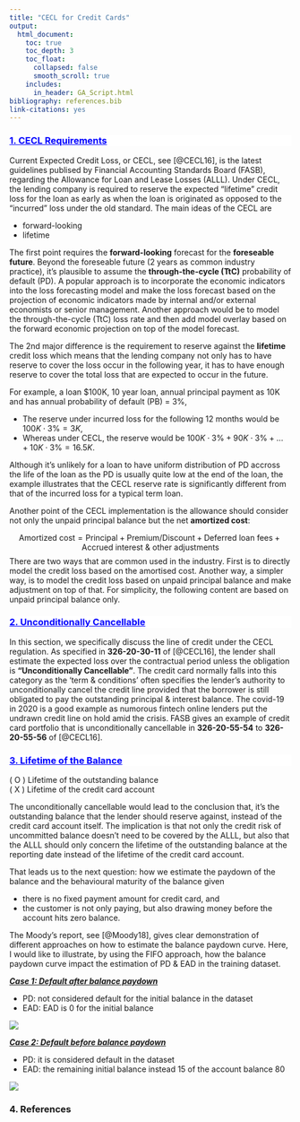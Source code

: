 ```yaml
---
title: "CECL for Credit Cards"
output:
  html_document:
    toc: true
    toc_depth: 3
    toc_float:
      collapsed: false
      smooth_scroll: true
    includes:
      in_header: GA_Script.html
bibliography: references.bib
link-citations: yes
---
```


<div style="background-color:white;color:blue;matrixOperation:20px;">
<ins>
### 1. CECL Requirements
</ins>
</div>

Current Expected Credit Loss, or CECL, see [@CECL16], is the latest guidelines publised by Financial Accounting Standards Board (FASB), regarding the Allowance for Loan and Lease Losses (ALLL). Under CECL, the lending company is required to reserve the expected "lifetime" credit loss for the loan as early as when the loan is originated as opposed to the "incurred" loss under the old standard. The main ideas of the CECL are 

* forward-looking
* lifetime

The first point requires the **forward-looking** forecast for the **foreseable future**. Beyond the foreseable future (2 years as common industry practice), it's plausible to assume the **through-the-cycle (TtC)** probability of default (PD). A popular approach is to incorporate the economic indicators into the loss forecasting model and make the loss forecast based on the projection of economic indicators made by internal and/or external economists or senior management. Another approach would be to model the through-the-cycle (TtC) loss rate and then add model overlay based on the forward economic projection on top of the model forecast.

The 2nd major difference is the requirement to reserve against the **lifetime** credit loss which means that the lending company not only has to have reserve to cover the loss occur in the following year, it has to have enough reserve to cover the total loss that are expected to occur in the future. 

For example, a loan $100K, 10 year loan, annual principal payment as 10K and has annual probability of default (PB) = 3%, 

* The reserve under incurred loss for the following 12 months would be $100K \cdot 3\% = 3K$, 
* Whereas under CECL, the reserve would be $100K \cdot 3\%  + 90K \cdot 3\% + ...+ 10K \cdot 3\% = 16.5K$. 

Although it's unlikely for a loan to have uniform distribution of PD accross the life of the loan as the PD is usually quite low at the end of the loan, the example illustrates that the CECL reserve rate is significantly different from that of the incurred loss for a typical term loan.

Another point of the CECL implementation is the allowance should consider not only the unpaid principal balance but the net **amortized cost**:

$$\text{Amortized cost} = \text{Principal} + \text{Premium/Discount}+\text{Deferred loan fees} + \text{Accrued interest & other adjustments}$$
There are two ways that are common used in the industry. First is to directly model the credit loss based on the amortised cost. Another way, a simpler way, is to model the credit loss based on unpaid principal balance and make adjustment on top of that. For simplicity, the following content are based on unpaid principal balance only.



<div style="background-color:white;color:blue;matrixOperation:20px;">
<ins>
### 2. Unconditionally Cancellable
</ins>
</div>

In this section, we specifically discuss the line of credit under the CECL regulation. As specified in **326-20-30-11** of [@CECL16], the lender shall estimate the expected loss over the contractual period unless the obligation is **"Unconditionally Cancellable"**. The credit card normally falls into this category as the 'term & conditions' often specifies the lender's authority to unconditionally cancel the credit line provided that the borrower is still obligated to pay the outstanding principal & interest balance. The covid-19 in 2020 is a good example as numorous fintech online lenders put the undrawn credit line on hold amid the crisis. FASB gives an example of credit card portfolio that is unconditionally cancellable in **326-20-55-54** to **326-20-55-56** of [@CECL16].


<div style="background-color:white;color:blue;matrixOperation:20px;">
<ins>
### 3. Lifetime of the Balance
</ins>
</div>

( O ) Lifetime of the outstanding balance  
( X ) Lifetime of the credit card account

The unconditionally cancellable would lead to the conclusion that, it's the outstanding balance that the lender should reserve against, instead of the credit card account itself. The implication is that not only the credit risk of uncommitted balance doesn't need to be covered by the ALLL, but also that the ALLL should only concern the lifetime of the outstanding balance at the reporting date instead of the lifetime of the credit card account.

That leads us to the next question: how we estimate the paydown of the balance and the behavioural maturity of the balance given 

* there is no fixed payment amount for credit card, and
* the customer is not only paying, but also drawing money before the account hits zero balance.

The Moody's report, see [@Moody18], gives clear demonstration of different approaches on how to estimate the balance paydown curve. Here, I would like to illustrate, by using the FIFO approach, how the balance paydown curve impact the estimation of PD & EAD in the training dataset.

<span style="text-decoration:underline">***Case 1: Default after balance paydown***</span>

* PD: not considered default for the initial balance in the dataset
* EAD: EAD is 0 for the initial balance

<img src="paydown1.png" />


<span style="text-decoration:underline">***Case 2: Default before balance paydown***</span>

* PD: it is considered default in the dataset
* EAD: the remaining initial balance instead 15 of the account balance 80

<img src="paydown2.png" />

### 4. References




